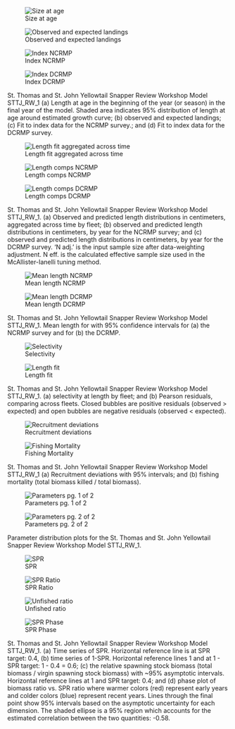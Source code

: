 ::: {#fig-STTJ_RW_1-group1 layout-ncol="2"}
![Size at age](/Scenarios/STTJ_RW_1/plots/bio1_sizeatage.png)

![Observed and expected landings](/Scenarios/STTJ_RW_1/plots/catch3_observed_and_expected_landings_(if_different).png)

![Index NCRMP](/Scenarios/STTJ_RW_1/plots/index2_cpuefit_NCRMP.png)

![Index DCRMP](/Scenarios/STTJ_RW_1/plots/index2_cpuefit_DCRMP.png)

St. Thomas and St. John Yellowtail Snapper Review Workshop Model STTJ_RW_1 (a) Length at age in the beginning of the year (or season) in the final year of the model. Shaded area indicates 95% distribution of length at age around estimated growth curve; (b) observed and expected landings; (c) Fit to index data for the NCRMP survey.; and (d) Fit to index data for the DCRMP survey.
:::

::: {#fig-STTJ_RW_1-group2 layout-ncol="2"}
![Length fit aggregated across time](/Scenarios/STTJ_RW_1/plots/comp_lenfit__aggregated_across_time.png)

![Length comps NCRMP](/Scenarios/STTJ_RW_1/plots/comp_lenfit_flt2mkt0.png)

![Length comps DCRMP](/Scenarios/STTJ_RW_1/plots/comp_lenfit_flt3mkt0.png)

St. Thomas and St. John Yellowtail Snapper Review Workshop Model STTJ_RW_1. (a) Observed and predicted length distributions in centimeters, aggregated across time by fleet; (b) observed and predicted length distributions in centimeters, by year for the NCRMP survey; and (c) observed and predicted length distributions in centimeters, by year for the DCRMP survey. 'N adj.' is the input sample size after data-weighting adjustment. N eff. is the calculated effective sample size used in the McAllister-Ianelli tuning method.
:::

::: {#fig-STTJ_RW_1-group3 layout-ncol="2"}
![Mean length NCRMP](/Scenarios/STTJ_RW_1/plots/comp_lenfit_data_weighting_TA1-8_NCRMP.png)

![Mean length DCRMP](/Scenarios/STTJ_RW_1/plots/comp_lenfit_data_weighting_TA1-8_DCRMP.png)

St. Thomas and St. John Yellowtail Snapper Review Workshop Model STTJ_RW_1. Mean length for with 95% confidence intervals for (a) the NCRMP survey and for (b) the DCRMP.
:::

::: {#fig-STTJ_RW_1-group3 layout-ncol="2"}
![Selectivity](/Scenarios/STTJ_RW_1/plots/sel01_multiple_fleets_length1.png)

![Length fit](/Scenarios/STTJ_RW_1/plots/comp_lenfit__multi-fleet_comparison.png)

St. Thomas and St. John Yellowtail Snapper Review Workshop Model STTJ_RW_1. (a) selectivity at length by fleet; and (b) Pearson residuals, comparing across fleets. Closed bubbles are positive residuals (observed > expected) and open bubbles are negative residuals (observed < expected).
:::

::: {#fig-STTJ_RW_1-group4 layout-ncol="2"}
![Recruitment deviations](/Scenarios/STTJ_RW_1/plots/recdevs2_withbars.png)

![Fishing Mortality](/Scenarios/STTJ_RW_1/plots/ts_summaryF.png)

St. Thomas and St. John Yellowtail Snapper Review Workshop Model STTJ_RW_1 (a) Recruitment deviations with 95% intervals; and (b) fishing mortality (total biomass killed / total biomass).
:::

::: {#fig-STTJ_RW_1-group5 layout-ncol="2"}
![Parameters pg. 1 of 2](/Scenarios/STTJ_RW_1/plots/parameter_distributions_page1.png)

![Parameters pg. 2 of 2](/Scenarios/STTJ_RW_1/plots/parameter_distributions_page2.png)

Parameter distribution plots for the St. Thomas and St. John Yellowtail Snapper Review Workshop Model STTJ_RW_1. 
:::

::: {#fig-STTJ_RW_1-group6 layout-ncol="2"}
![SPR](/Scenarios/STTJ_RW_1/plots/SPR1_series.png)

![SPR Ratio](/Scenarios/STTJ_RW_1/plots/SPR3_ratiointerval.png)

![Unfished ratio](/Scenarios/STTJ_RW_1/plots/ts9_Fraction_of_unfished_spawning_biomass_with_95_asymptotic_intervals_intervals.png)

![SPR Phase](/Scenarios/STTJ_RW_1/plots/SPR4_phase.png)

St. Thomas and St. John Yellowtail Snapper Review Workshop Model STTJ_RW_1. (a) Time series of SPR. Horizontal reference line is at SPR target: 0.4, (b) time series of 1-SPR. Horizontal reference lines 1 and at 1 - SPR target: 1 - 0.4 = 0.6; (c) the relative spawning stock biomass (total biomass / virgin spawning stock biomass) with ~95% asymptotic intervals. Horizontal reference lines at 1 and SPR target: 0.4; and (d) phase plot of biomass ratio vs. SPR ratio where warmer colors (red) represent early years and colder colors (blue) represent recent years. Lines through the final point show 95% intervals based on the asymptotic uncertainty for each dimension. The shaded ellipse is a 95% region which accounts for the estimated correlation between the two quantities: -0.58.
:::
